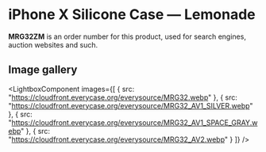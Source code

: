 
# iPhone X Silicone Case — Lemonade

<Callout type='info' emoji='👉🏻'>**MRG32ZM** is an order number for this product, used for search engines, auction websites and such.</Callout>

## Image gallery

<LightboxComponent
    images={[
      {
        src: "https://cloudfront.everycase.org/everysource/MRG32.webp"
      },
      {
        src: "https://cloudfront.everycase.org/everysource/MRG32_AV1_SILVER.webp"
      },
      {
        src: "https://cloudfront.everycase.org/everysource/MRG32_AV1_SPACE_GRAY.webp"
      },
      {
        src: "https://cloudfront.everycase.org/everysource/MRG32_AV2.webp"
      }
    ]}
  />
